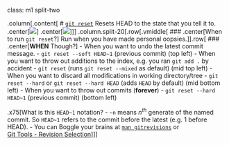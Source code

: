 class: m1 split-two

.column[.content[
# [`git reset`](https://git-scm.com/docs/git-reset)
Resets HEAD to the state that you tell it to.
<br>
.center[<img src="assets/img/git-reset-1.png" style="">]
.center[<img src="assets/img/git-reset-2.png" style="">]
]]
.column.split-20[.row[.vmiddle[
### .center[When to run `git reset`?]
Run when you have made personal oopsies.
]].row[
### .center[**WHEN** Though?]
- When you want to undo the latest commit message.
  - `git reset --soft HEAD~1` (previous commit) (top left)
- When you want to throw out additions to the index, e.g. you ran `git add .` by accident
  - `git reset` (runs `git reset --mixed` as default) (mid top left)
- When you want to discard all modifications in working directory/tree
  - `git reset --hard` or `git reset --hard HEAD` (adds `HEAD` by default) (mid bottom left)
- When you want to throw out commits (**forever**)
  - `git reset --hard HEAD~1` (previous commit) (bottom left)

.x75[What is this `HEAD~1` notation?
- `~n` means $n^{th}$ generate of the named commit. So `HEAD~1` refers to the commit before the latest (e.g. 1 before HEAD).
- You can Boggle your brains at [`man gitrevisions`](https://git-scm.com/docs/gitrevisions) or <br> [Git Tools - Revision Selection](https://git-scm.com/book/en/v2/Git-Tools-Revision-Selection)
]]]